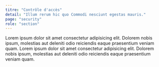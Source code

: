 ```yaml
---
titre: "Contrôle d'accès"
detail: "Illum rerum hic quo Commodi nesciunt egestas mauris."
page: "security"
role: "section"
---
```


Lorem ipsum dolor sit amet consectetur adipisicing elit. Dolorem nobis ipsum, molestias aut deleniti odio reiciendis eaque praesentium veniam quam.
Lorem ipsum dolor sit amet consectetur adipisicing elit. Dolorem nobis ipsum, molestias aut deleniti odio reiciendis eaque praesentium veniam quam.